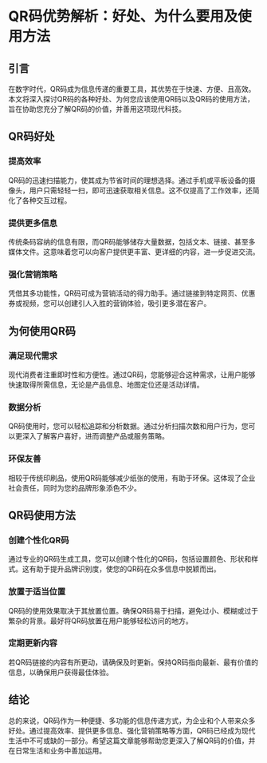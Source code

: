 # QR码优势解析：好处、为什么要用及使用方法

## 引言
在数字时代，QR码成为信息传递的重要工具，其优势在于快速、方便、且高效。本文将深入探讨QR码的各种好处、为何您应该使用QR码以及QR码的使用方法，旨在协助您充分了解QR码的价值，并善用这项现代科技。

## **QR码好处**

### 提高效率
QR码的迅速扫描能力，使其成为节省时间的理想选择。通过手机或平板设备的摄像头，用户只需轻轻一扫，即可迅速获取相关信息。这不仅提高了工作效率，还简化了各种交互过程。

### 提供更多信息
传统条码容纳的信息有限，而QR码能够储存大量数据，包括文本、链接、甚至多媒体文件。这意味着您可以向客户提供更丰富、更详细的内容，进一步促进交流。

### 强化营销策略
凭借其多功能性，QR码可成为营销活动的得力助手。通过链接到特定网页、优惠券或视频，您可以创建引人入胜的营销体验，吸引更多潜在客户。

## **为何使用QR码**

### 满足现代需求
现代消费者注重即时性和方便性。通过QR码，您能够迎合这种需求，让用户能够快速取得所需信息，无论是产品信息、地图定位还是活动详情。

### 数据分析
QR码使用时，您可以轻松追踪和分析数据。通过分析扫描次数和用户行为，您可以更深入了解客户喜好，进而调整产品或服务策略。

### 环保友善
相较于传统印刷品，使用QR码能够减少纸张的使用，有助于环保。这体现了企业社会责任，同时为您的品牌形象添色不少。

## **QR码使用方法**

### 创建个性化QR码
通过专业的QR码生成工具，您可以创建个性化的QR码，包括设置颜色、形状和样式。这有助于提升品牌识别度，使您的QR码在众多信息中脱颖而出。

### 放置于适当位置
QR码的使用效果取决于其放置位置。确保QR码易于扫描，避免过小、模糊或过于繁杂的背景。最好将QR码放置在用户能够轻松访问的地方。

### 定期更新内容
若QR码链接的内容有所更动，请确保及时更新。保持QR码指向最新、最有价值的信息，以确保用户获得最佳体验。

## 结论
总的来说，QR码作为一种便捷、多功能的信息传递方式，为企业和个人带来众多好处。通过提高效率、提供更多信息、强化营销策略等方面，QR码已经成为现代生活中不可或缺的一部分。希望这篇文章能够帮助您更深入了解QR码的价值，并在日常生活和业务中善加运用。
